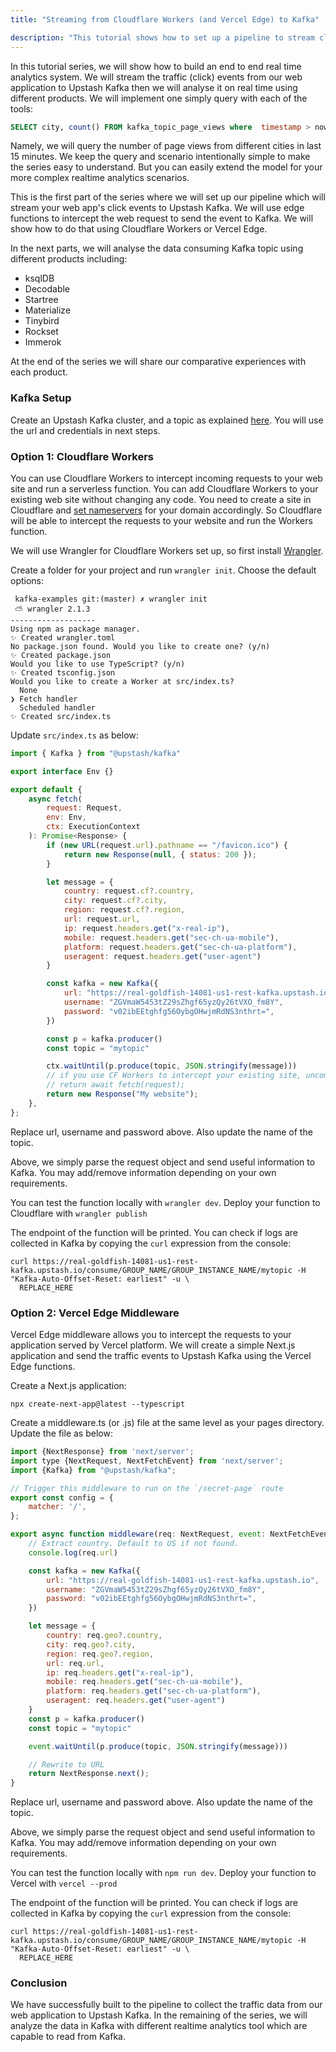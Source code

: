 ```yaml
---
title: "Streaming from Cloudflare Workers (and Vercel Edge) to Kafka"

description: "This tutorial shows how to set up a pipeline to stream click events to Upstash Kafka"
---
```


In this tutorial series, we will show how to build an end to end real time analytics system. We will stream the traffic (click) events from our web application to Upstash Kafka then we will analyse it on real time using different products. We will implement one simply query with each of the tools:

```sql
SELECT city, count() FROM kafka_topic_page_views where  timestamp > now() - INTERVAL 15 MINUTE group by city
```

Namely, we will query the number of page views from different cities in last 15 minutes. We keep the query and scenario intentionally simple to make the series easy to understand. But you can easily extend the model for your more complex realtime analytics scenarios.  

 
This is the first part of the series where we will set up our pipeline which will stream your web app's click events to Upstash Kafka. We will use edge functions to intercept the web request to send the event to Kafka. We will show how to do that using Cloudflare Workers or Vercel Edge.  

In the next parts, we will analyse the data consuming Kafka topic using different products including:
- ksqlDB
- Decodable
- Startree
- Materialize
- Tinybird
- Rockset
- Immerok

At the end of the series we will share our comparative experiences with each product.


### Kafka Setup
Create an Upstash Kafka cluster, and a topic as explained [here](https://docs.upstash.com/kafka). You will use the url and credentials in next steps.
     

### Option 1: Cloudflare Workers 
You can use Cloudflare Workers to intercept incoming requests to your web site and run a serverless function. You can add Cloudflare Workers to your existing web site without changing any code. You need to create a site in Cloudflare and [set nameservers](https://developers.cloudflare.com/automatic-platform-optimization/get-started/change-nameservers/) for your domain accordingly. So Cloudflare will be able to intercept the requests to your website and run the Workers function.

We will use Wrangler for Cloudflare Workers set up, so first install [Wrangler](https://developers.cloudflare.com/workers/wrangler/).

Create a folder for your project and run `wrangler init`. Choose the default options:

```shell
 kafka-examples git:(master) ✗ wrangler init
 ⛅️ wrangler 2.1.3 
-------------------
Using npm as package manager.
✨ Created wrangler.toml
No package.json found. Would you like to create one? (y/n)
✨ Created package.json
Would you like to use TypeScript? (y/n)
✨ Created tsconfig.json
Would you like to create a Worker at src/index.ts?
  None
❯ Fetch handler
  Scheduled handler
✨ Created src/index.ts

```


Update `src/index.ts` as below:
```js
import { Kafka } from "@upstash/kafka"

export interface Env {}

export default {
    async fetch(
        request: Request,
        env: Env,
        ctx: ExecutionContext
    ): Promise<Response> {
        if (new URL(request.url).pathname == "/favicon.ico") {
            return new Response(null, { status: 200 });
        }

        let message = {
            country: request.cf?.country,
            city: request.cf?.city,
            region: request.cf?.region,
            url: request.url,
            ip: request.headers.get("x-real-ip"),
            mobile: request.headers.get("sec-ch-ua-mobile"),
            platform: request.headers.get("sec-ch-ua-platform"),
            useragent: request.headers.get("user-agent")
        }

        const kafka = new Kafka({
            url: "https://real-goldfish-14081-us1-rest-kafka.upstash.io",
            username: "ZGVmaW5453tZ29sZhgf65yzQy26tVXO_fm8Y",
            password: "v02ibEEtghfg56OybgOHwjmRdNS3nthrt=",
        })

        const p = kafka.producer()
        const topic = "mytopic"

        ctx.waitUntil(p.produce(topic, JSON.stringify(message)))
        // if you use CF Workers to intercept your existing site, uncomment below
        // return await fetch(request);
        return new Response("My website");
    },
};

```
Replace url, username and password above. Also update the name of the topic.     

Above, we simply parse the request object and send useful information to Kafka. You may add/remove information depending on your own requirements.

You can test the function locally with `wrangler dev`. Deploy your function to Cloudflare with `wrangler publish`

The endpoint of the function will be printed. You can check if logs are collected in Kafka by copying the `curl` expression from the console:

```shell
curl https://real-goldfish-14081-us1-rest-kafka.upstash.io/consume/GROUP_NAME/GROUP_INSTANCE_NAME/mytopic -H "Kafka-Auto-Offset-Reset: earliest" -u \
  REPLACE_HERE
```

### Option 2: Vercel Edge Middleware
Vercel Edge middleware allows you to intercept the requests to your application served by Vercel platform. We will create a simple Next.js application and send the traffic events to Upstash Kafka using the Vercel Edge functions.

Create a Next.js application: 
```shell
npx create-next-app@latest --typescript
```

Create a middleware.ts (or .js) file at the same level as your pages directory. Update the file as below:
                       
```js
import {NextResponse} from 'next/server';
import type {NextRequest, NextFetchEvent} from 'next/server';
import {Kafka} from "@upstash/kafka";

// Trigger this middleware to run on the `/secret-page` route
export const config = {
    matcher: '/',
};

export async function middleware(req: NextRequest, event: NextFetchEvent) {
    // Extract country. Default to US if not found.
    console.log(req.url)

    const kafka = new Kafka({
        url: "https://real-goldfish-14081-us1-rest-kafka.upstash.io",
        username: "ZGVmaW5453tZ29sZhgf65yzQy26tVXO_fm8Y",
        password: "v02ibEEtghfg56OybgOHwjmRdNS3nthrt=",
    })

    let message = {
        country: req.geo?.country,
        city: req.geo?.city,
        region: req.geo?.region,
        url: req.url,
        ip: req.headers.get("x-real-ip"),
        mobile: req.headers.get("sec-ch-ua-mobile"),
        platform: req.headers.get("sec-ch-ua-platform"),
        useragent: req.headers.get("user-agent")
    }
    const p = kafka.producer()
    const topic = "mytopic"

    event.waitUntil(p.produce(topic, JSON.stringify(message)))

    // Rewrite to URL
    return NextResponse.next();
}

```

Replace url, username and password above. Also update the name of the topic.

Above, we simply parse the request object and send useful information to Kafka. You may add/remove information depending on your own requirements.

You can test the function locally with `npm run dev`. Deploy your function to Vercel with `vercel --prod`

The endpoint of the function will be printed. You can check if logs are collected in Kafka by copying the `curl` expression from the console:

```shell
curl https://real-goldfish-14081-us1-rest-kafka.upstash.io/consume/GROUP_NAME/GROUP_INSTANCE_NAME/mytopic -H "Kafka-Auto-Offset-Reset: earliest" -u \
  REPLACE_HERE
```

### Conclusion

We have successfully built to the pipeline to collect the traffic data from our web application to Upstash Kafka. In the remaining of the series, we will analyze the data in Kafka with different realtime analytics tool which are capable to read from Kafka.


